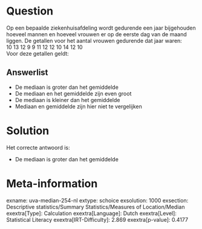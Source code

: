 Question
========

Op een bepaalde ziekenhuisafdeling wordt gedurende een jaar bijgehouden
hoeveel mannen en hoeveel vrouwen er op de eerste dag van de maand
liggen. De getallen voor het aantal vrouwen gedurende dat jaar waren:\
10 13 12 9 9 11 12 12 10 14 12 10\
Voor deze getallen geldt:


Answerlist
----------

* De mediaan is groter dan het gemiddelde
* De mediaan en het gemiddelde zijn even groot
* De mediaan is kleiner dan het gemiddelde
* Mediaan en gemiddelde zijn hier niet te vergelijken

Solution
========

Het correcte antwoord is: 

* De mediaan is groter dan het gemiddelde

Meta-information
================
exname: uva-median-254-nl
extype: schoice
exsolution: 1000
exsection: Descriptive statistics/Summary Statistics/Measures of Location/Median
exextra[Type]: Calculation
exextra[Language]: Dutch
exextra[Level]: Statistical Literacy
exextra[IRT-Difficulty]: 2.869
exextra[p-value]: 0.4177
